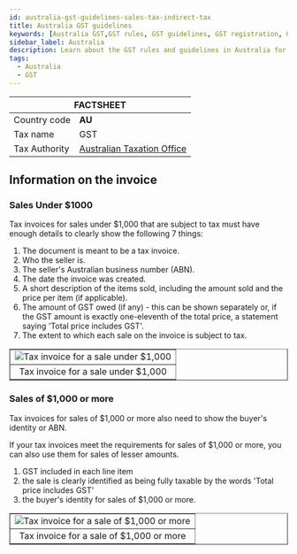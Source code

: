```yaml
---
id: australia-gst-guidelines-sales-tax-indirect-tax
title: Australia GST guidelines 
keywords: [Australia GST,GST rules, GST guidelines, GST registration, GST filing, Australia tax laws, GST compliance, GST for businesses, HMRC]
sidebar_label: Australia
description: Learn about the GST rules and guidelines in Australia for businesses with our comprehensive country guide. From registration to filing returns, our article covers everything you need to know to stay compliant with Australia tax laws.
tags:
  - Australia
  - GST
---
```


<table>
  <thead>
    <tr>
      <th colspan="2">FACTSHEET</th>
    </tr>
  </thead>
  <tbody>
    <tr>
      <td>Country code</td>
      <td><b>AU</b></td>
    </tr>
     <tr>
      <td>Tax name</td>
      <td>GST</td>
    </tr>
    <tr>
      <td>Tax Authority</td>
      <td> <a href="https://www.ato.gov.au/">Australian Taxation Office </a></td>
    </tr>
  </tbody>
</table>


## Information on the invoice 

### Sales Under $1000

Tax invoices for sales under $1,000 that are subject to tax must have enough details to clearly show the following 7 things:

1. The document is meant to be a tax invoice.
2. Who the seller is.
3. The seller's Australian business number (ABN).
4. The date the invoice was created.
5. A short description of the items sold, including the amount sold and the price per item (if applicable).
6. The amount of GST owed (if any) - this can be shown separately or, if the GST amount is exactly one-eleventh of the total price, a statement saying 'Total price includes GST'.
7. The extent to which each sale on the invoice is subject to tax.

<table  align="center" border="1px" border-color="#dedede"><tr><td align="center">
  <img src="/docs/img/tax-invoice-for-a-sale-under-1000.png" alt="Tax invoice for a sale under $1,000"/>
  </td></tr>
  <tr><td align="center">Tax invoice for a sale under $1,000</td></tr>
</table>


### Sales of $1,000 or more

Tax invoices for sales of $1,000 or more also need to show the buyer's identity or ABN.

If your tax invoices meet the requirements for sales of $1,000 or more, you can also use them for sales of lesser amounts.

1. GST included in each line item
2. the sale is clearly identified as being fully taxable by the words 'Total price includes GST'
3. the buyer's identity for sales of $1,000 or more.

<table align="center" border="1px" border-color="#dedede"><tr><td align="center" >
  <img src="/docs/img/tax-invoice-for-a-sale-of-1000-or-more.png" alt="Tax invoice for a sale of $1,000 or more"/>
  </td></tr>
  <tr><td align="center">Tax invoice for a sale of $1,000 or more</td></tr>
</table>

